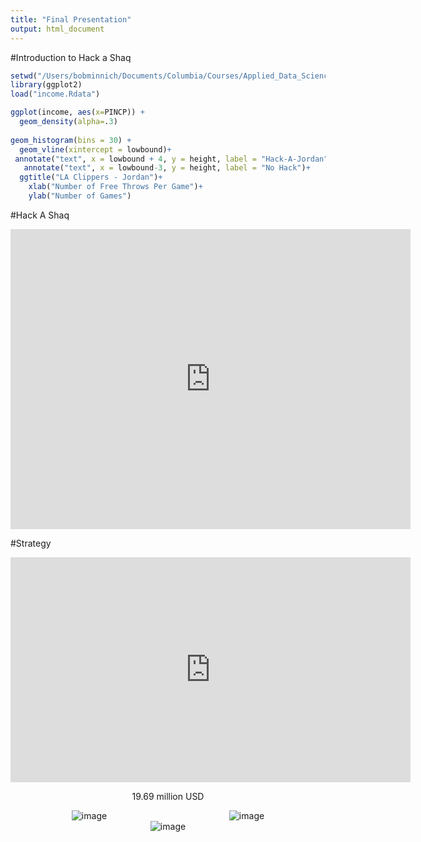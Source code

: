 ```yaml
---
title: "Final Presentation"
output: html_document
---
```


#Introduction to Hack a Shaq
```r
setwd("/Users/bobminnich/Documents/Columbia/Courses/Applied_Data_Science/FinalProject/finalproject-p5-team3")
library(ggplot2)
load("income.Rdata")

ggplot(income, aes(x=PINCP)) +
  geom_density(alpha=.3)
  
geom_histogram(bins = 30) + 
  geom_vline(xintercept = lowbound)+
 annotate("text", x = lowbound + 4, y = height, label = "Hack-A-Jordan")+
   annotate("text", x = lowbound-3, y = height, label = "No Hack")+
  ggtitle("LA Clippers - Jordan")+
    xlab("Number of Free Throws Per Game")+
    ylab("Number of Games")
```

#Hack A Shaq

<div style="text-align: center;" align = "center">

<iframe width="640" height="480" align = "center" src="https://www.youtube.com/embed/-S_soY5Jg_Q" frameborder="0" allowfullscreen></iframe>

</div>


#Strategy

<div style="text-align: center;" align = "center">

<iframe width="640" height="360" src="https://www.youtube.com/embed/YwYXAzsTsdw" frameborder="0" allowfullscreen></iframe>
19.69 million USD
</div>


<div style="text-align: center;">

  <span style="float:left;width: 50%;">
  <IMG SRC="../figs/Clippers_Dist.png" float = "right" ALT="image">
  </span>
  
  <span style="float:right;width: 50%;">
  <IMG SRC="../figs/Pistons_Dist.png" float = "right" ALT="image">
  </span>
  <IMG SRC="../figs/Rockets_Dist.png" float = "center" ALT="image">

</div>
